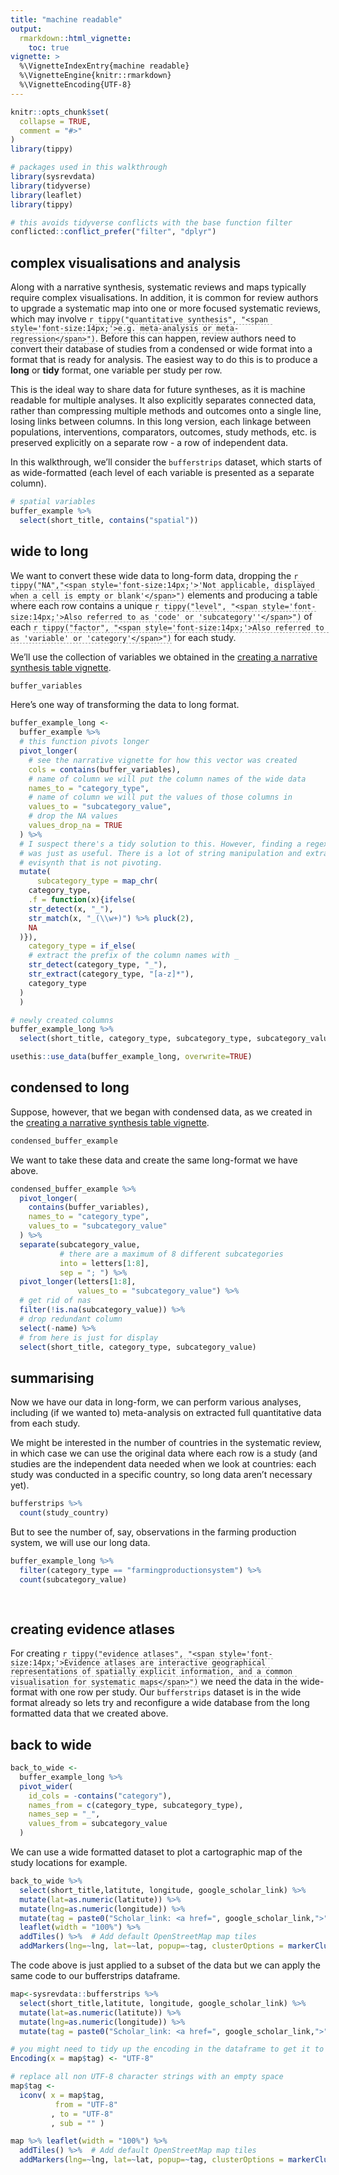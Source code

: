 ```yaml
---
title: "machine readable"
output: 
  rmarkdown::html_vignette:
    toc: true
vignette: >
  %\VignetteIndexEntry{machine readable}
  %\VignetteEngine{knitr::rmarkdown}
  %\VignetteEncoding{UTF-8}
---
```

<style>
u.dotted{
  border-bottom: 1px dashed #999;
  text-decoration: none; 
}
</style>
```r
knitr::opts_chunk$set(
  collapse = TRUE,
  comment = "#>"
)
library(tippy)
```

```r
# packages used in this walkthrough
library(sysrevdata)
library(tidyverse)
library(leaflet)
library(tippy)

# this avoids tidyverse conflicts with the base function filter
conflicted::conflict_prefer("filter", "dplyr")
```

## complex visualisations and analysis

Along with a narrative synthesis, systematic reviews and maps typically require complex visualisations. In addition, it is common for review authors to upgrade a systematic map into one or more focused systematic reviews, which may involve <u class="dotted">`r tippy("quantitative synthesis", "<span style='font-size:14px;'>e.g. meta-analysis or meta-regression</span>")`</u>. Before this can happen, review authors need to convert their database of studies from a condensed or wide format into a format that is ready for analysis. The easiest way to do this is to produce a **long** or **tidy** format, one variable per study per row. 

This is the ideal way to share data for future syntheses, as it is machine readable for multiple analyses. It also explicitly separates connected data, rather than compressing multiple methods and outcomes onto a single line, losing links between columns. In this long version, each linkage between populations, interventions, comparators, outcomes, study methods, etc. is preserved explicitly on a separate row - a row of independent data.

In this walkthrough, we'll consider the `bufferstrips` dataset, which starts of as wide-formatted (each level of each variable is presented as a separate column). 

```r
# spatial variables
buffer_example %>% 
  select(short_title, contains("spatial"))
```


## wide to long

We want to convert these wide data to long-form data, dropping the <u class="dotted">`r tippy("NA","<span style='font-size:14px;'>'Not applicable, displayed when a cell is empty or blank'</span>")`</u> elements and producing a table where each row contains a unique <u class="dotted">`r tippy("level", "<span style='font-size:14px;'>Also referred to as 'code' or 'subcategory''</span>")`</u> of each <u class="dotted">`r tippy("factor", "<span style='font-size:14px;'>Also referred to as 'variable' or 'category'</span>")`</u> for each study.

We'll use the collection of variables we obtained in the [creating a narrative synthesis table vignette](narrative.html). 

```r
buffer_variables
```

Here's one way of transforming the data to long format. 

```r
buffer_example_long <-
  buffer_example %>%
  # this function pivots longer
  pivot_longer(
    # see the narrative vignette for how this vector was created
    cols = contains(buffer_variables),
    # name of column we will put the column names of the wide data
    names_to = "category_type",
    # name of column we will put the values of those columns in
    values_to = "subcategory_value",
    # drop the NA values
    values_drop_na = TRUE
  ) %>%
  # I suspect there's a tidy solution to this. However, finding a regex solution 
  # was just as useful. There is a lot of string manipulation and extraction in 
  # evisynth that is not pivoting. 
  mutate(
      subcategory_type = map_chr(
    category_type,
    .f = function(x){ifelse(
    str_detect(x, "_"),
    str_match(x, "_(\\w+)") %>% pluck(2),
    NA
  )}),
    category_type = if_else(
    # extract the prefix of the column names with _
    str_detect(category_type, "_"),
    str_extract(category_type, "[a-z]*"),
    category_type
  )
  )

# newly created columns
buffer_example_long %>%
  select(short_title, category_type, subcategory_type, subcategory_value)

```

```r
usethis::use_data(buffer_example_long, overwrite=TRUE)
```


## condensed to long

Suppose, however, that we began with condensed data, as we created in the [creating a narrative synthesis table vignette](narrative.html). 

```r
condensed_buffer_example
```

We want to take these data and create the same long-format we have above.

```r
condensed_buffer_example %>% 
  pivot_longer(
    contains(buffer_variables),
    names_to = "category_type",
    values_to = "subcategory_value"
  ) %>% 
  separate(subcategory_value,
           # there are a maximum of 8 different subcategories
           into = letters[1:8],
           sep = "; ") %>% 
  pivot_longer(letters[1:8],
               values_to = "subcategory_value") %>%
  # get rid of nas
  filter(!is.na(subcategory_value)) %>%
  # drop redundant column
  select(-name) %>% 
  # from here is just for display
  select(short_title, category_type, subcategory_value)


```

## summarising

Now we have our data in long-form, we can perform various analyses, including (if we wanted to) meta-analysis on extracted full quantitative data from each study.

We might be interested in the number of countries in the systematic review, in which case we can use the original data where each row is a study (and studies are the independent data needed when we look at countries: each study was conducted in a specific country, so long data aren't necessary yet).

```r
bufferstrips %>% 
  count(study_country)
```

But to see the number of, say, observations in the farming production system, we will use our long data.

```r
buffer_example_long %>%
  filter(category_type == "farmingproductionsystem") %>%
  count(subcategory_value)
  
  
```

## creating evidence atlases

For creating <u class="dotted">`r tippy("evidence atlases", "<span style='font-size:14px;'>Evidence atlases are interactive geographical representations of spatially explicit information, and a common visualisation for systematic maps</span>")`</u> we need the data in the wide-format with one row per study. Our `bufferstrips` dataset is in the wide format already so lets try and reconfigure a wide database from the long formatted data that we created above.

## back to wide

```r
back_to_wide <-
  buffer_example_long %>% 
  pivot_wider(
    id_cols = -contains("category"),
    names_from = c(category_type, subcategory_type),
    names_sep = "_",
    values_from = subcategory_value
  ) 

```

We can use a wide formatted dataset to plot a cartographic map of the study locations for example.

```r
back_to_wide %>% 
  select(short_title,latitute, longitude, google_scholar_link) %>% 
  mutate(lat=as.numeric(latitute)) %>% 
  mutate(lng=as.numeric(longitude)) %>% 
  mutate(tag = paste0("Scholar_link: <a href=", google_scholar_link,">", google_scholar_link, "</a>")) %>% 
  leaflet(width = "100%") %>% 
  addTiles() %>%  # Add default OpenStreetMap map tiles
  addMarkers(lng=~lng, lat=~lat, popup=~tag, clusterOptions = markerClusterOptions())

```

The code above is just applied to a subset of the data but we can apply the same code to our bufferstrips dataframe. 

```r
map<-sysrevdata::bufferstrips %>% 
  select(short_title,latitute, longitude, google_scholar_link) %>% 
  mutate(lat=as.numeric(latitute)) %>% 
  mutate(lng=as.numeric(longitude)) %>% 
  mutate(tag = paste0("Scholar_link: <a href=", google_scholar_link,">", google_scholar_link, "</a>"))

# you might need to tidy up the encoding in the dataframe to get it to work with leaflet 
Encoding(x = map$tag) <- "UTF-8"

# replace all non UTF-8 character strings with an empty space
map$tag <-
  iconv( x = map$tag,
          from = "UTF-8"
         , to = "UTF-8"
         , sub = "" )

map %>% leaflet(width = "100%") %>% 
  addTiles() %>%  # Add default OpenStreetMap map tiles
  addMarkers(lng=~lng, lat=~lat, popup=~tag, clusterOptions = markerClusterOptions())

```

